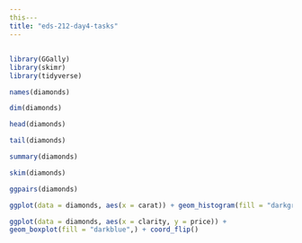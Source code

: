 ```yaml
---
this---
title: "eds-212-day4-tasks"
---
```


## 

```r
library(GGally)
library(skimr)
library(tidyverse)
```

```r
names(diamonds)

dim(diamonds)

head(diamonds)

tail(diamonds)

summary(diamonds)

skim(diamonds)
```

```r
ggpairs(diamonds)
```

```r
ggplot(data = diamonds, aes(x = carat)) + geom_histogram(fill = "darkgreen", color = "brown") + theme_minimal()
```

```r
ggplot(data = diamonds, aes(x = clarity, y = price)) + 
geom_boxplot(fill = "darkblue",) + coord_flip()
```
